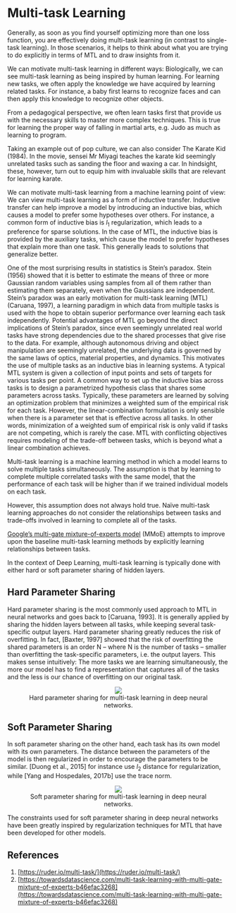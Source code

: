 # Multi-task Learning

Generally, as soon as you find yourself optimizing more than one loss function, you are effectively doing multi-task learning (in contrast to single-task learning). In those scenarios, it helps to think about what you are trying to do explicitly in terms of MTL and to draw insights from it.

We can motivate multi-task learning in different ways: Biologically, we can see multi-task learning as being inspired by human learning. For learning new tasks, we often apply the knowledge we have acquired by learning related tasks. For instance, a baby first learns to recognize faces and can then apply this knowledge to recognize other objects. 

From a pedagogical perspective, we often learn tasks first that provide us with the necessary skills to master more complex techniques. This is true for learning the proper way of falling in martial arts, e.g. Judo as much as learning to program. 

Taking an example out of pop culture, we can also consider The Karate Kid (1984). In the movie, sensei Mr Miyagi teaches the karate kid seemingly unrelated tasks such as sanding the floor and waxing a car. In hindsight, these, however, turn out to equip him with invaluable skills that are relevant for learning karate. 

We can motivate multi-task learning from a machine learning point of view: We can view multi-task learning as a form of inductive transfer. Inductive transfer can help improve a model by introducing an inductive bias, which causes a model to prefer some hypotheses over others. For instance, a common form of inductive bias is $l_1$ regularization, which leads to a preference for sparse solutions. In the case of MTL, the inductive bias is provided by the auxiliary tasks, which cause the model to prefer hypotheses that explain more than one task. This generally leads to solutions that generalize better.

One of the most surprising results in statistics is Stein’s paradox. Stein (1956) showed that it is better to estimate the means of three or more Gaussian random variables using samples from all of them rather than estimating them separately, even when the Gaussians are independent. Stein’s paradox was an early motivation for multi-task learning (MTL) (Caruana, 1997), a learning paradigm in which data from multiple tasks is used with the hope to obtain superior performance over learning each task independently. Potential advantages of MTL go beyond the direct implications of Stein’s paradox, since even seemingly unrelated real world tasks have strong dependencies due to the shared processes that give rise to the data. For example, although autonomous driving and object manipulation are seemingly unrelated, the underlying data is governed by the same laws of optics, material properties, and dynamics. This motivates the use of multiple tasks as an inductive bias in learning systems. A typical MTL system is given a collection of input points and sets of targets for various tasks per point. A common way to set up the inductive bias across tasks is to design a parametrized hypothesis class that shares some parameters across tasks. Typically, these parameters are learned by solving an optimization problem that minimizes a weighted sum of the empirical risk for each task. However, the linear-combination formulation is only sensible when there is a parameter set that is effective across all tasks. In other words, minimization of a weighted sum of empirical risk is only valid if tasks are not competing, which is rarely the case. MTL with conflicting objectives requires modeling of the trade-off between tasks, which is beyond what a linear combination achieves.

Multi-task learning is a machine learning method in which a model learns to solve multiple tasks simultaneously. The assumption is that by learning to complete multiple correlated tasks with the same model, that the performance of each task will be higher than if we trained individual models on each task.

However, this assumption does not always hold true. Naïve multi-task learning approaches do not consider the relationships between tasks and trade-offs involved in learning to complete all of the tasks.

[Google’s multi-gate mixture-of-experts model](https://dl.acm.org/doi/pdf/10.1145/3219819.3220007) (MMoE) attempts to improve upon the baseline multi-task learning methods by explicitly learning relationships between tasks.

In the context of Deep Learning, multi-task learning is typically done with either hard or soft parameter sharing of hidden layers.

## Hard Parameter Sharing

Hard parameter sharing is the most commonly used approach to MTL in neural networks and goes back to [Caruana, 1993]. It is generally applied by sharing the hidden layers between all tasks, while keeping several task-specific output layers. Hard parameter sharing greatly reduces the risk of overfitting. In fact, [Baxter, 1997] showed that the risk of overfitting the shared parameters is an order N – where N is the number of tasks – smaller than overfitting the task-specific parameters, i.e. the output layers. This makes sense intuitively: The more tasks we are learning simultaneously, the more our model has to find a representation that captures all of the tasks and the less is our chance of overfitting on our original task.

<figure><p><center><img src='_images/T336869_1.png'/><figcaption>Hard parameter sharing for multi-task learning in deep neural networks.</figcaption></center></p></figure>

## Soft Parameter Sharing

In soft parameter sharing on the other hand, each task has its own model with its own parameters. The distance between the parameters of the model is then regularized in order to encourage the parameters to be similar. [Duong et al., 2015] for instance use $l_2$ distance for regularization, while [Yang and Hospedales, 2017b] use the trace norm.

<figure><p><center><img src='_images/T336869_2.png'/><figcaption>Soft parameter sharing for multi-task learning in deep neural networks.</figcaption></center></p></figure>

The constraints used for soft parameter sharing in deep neural networks have been greatly inspired by regularization techniques for MTL that have been developed for other models.

## References

1. [https://ruder.io/multi-task/](https://ruder.io/multi-task/)
2. [https://towardsdatascience.com/multi-task-learning-with-multi-gate-mixture-of-experts-b46efac3268](https://towardsdatascience.com/multi-task-learning-with-multi-gate-mixture-of-experts-b46efac3268)
